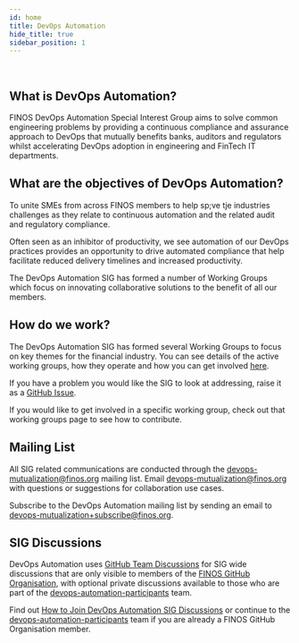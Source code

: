```yaml
---
id: home
title: DevOps Automation
hide_title: true
sidebar_position: 1
---
```



<Logo width='400px'/>
<br/>

## What is DevOps Automation?

FINOS DevOps Automation Special Interest Group aims to solve common engineering problems by providing a continuous compliance and assurance approach to DevOps that mutually benefits banks, auditors and regulators whilst accelerating DevOps adoption in engineering and FinTech IT departments.

## What are the objectives of DevOps Automation?

To unite SMEs from across FINOS members to help sp;ve tje industries challenges as they relate to continuous automation and the related audit and regulatory compliance.

Often seen as an inhibitor of productivity, we see automation of our DevOps practices provides an opportunity to drive automated compliance that help facilitate reduced delivery timelines and increased productivity.

The DevOps Automation SIG has formed a number of Working Groups which focus on innovating collaborative solutions to the benefit of all our members.

## How do we work?

The DevOps Automation SIG has formed several Working Groups to focus on key themes for the financial industry. You can see details of the active working groups, how they operate and how you can get involved [here](./category/working-groups).

If you have a problem you would like the SIG to look at addressing, raise it as a [GitHub Issue](https://github.com/finos-labs/devops-mutualization/issues).

If you would like to get involved in a specific working group, check out that working groups page to see how to contribute.

## Mailing List

All SIG related communications are conducted through the devops-mutualization@finos.org mailing list. Email devops-mutualization@finos.org with questions or suggestions for collaboration use cases.

Subscribe to the DevOps Automation mailing list by sending an email to devops-mutualization+subscribe@finos.org.

## SIG Discussions

DevOps Automation uses [GitHub Team Discussions](https://odp.finos.org/docs/project-collaboration#github-team-discussions) for SIG wide discussions that are only visible to members of the [FINOS GitHub Organisation](https://github.com/orgs/finos/people), with optional private discussions available to those who are part of the [devops-automation-participants](https://github.com/orgs/finos/teams/devops-automation-participants) team.

Find out [How to Join DevOps Automation SIG Discussions](https://github.com/finos/devops-mutualization/blob/master/docs/Discussions.md) or continue to the [devops-automation-participants](https://github.com/orgs/finos/teams/devops-automation-participants) team if you are already a FINOS GitHub Organisation member.